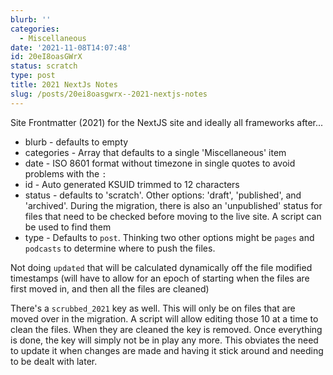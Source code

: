 ```yaml
---
blurb: ''
categories:
  - Miscellaneous
date: '2021-11-08T14:07:48'
id: 20eI8oasGWrX
status: scratch
type: post
title: 2021 NextJs Notes
slug: /posts/20ei8oasgwrx--2021-nextjs-notes
---
```


Site Frontmatter (2021) for the NextJS site and ideally all frameworks after...


- blurb - defaults to empty 
- categories - Array that defaults to a single 'Miscellaneous' item
- date - ISO 8601 format without timezone in single quotes to avoid problems with the `:`
- id - Auto generated KSUID trimmed to 12 characters
- status - defaults to 'scratch'. Other options: 'draft', 'published', and 'archived'. During the migration, there is also an 'unpublished' status for files that need to be checked before moving to the live site. A script can be used to find them
- type - Defaults to `post`. Thinking two other options might be `pages` and `podcasts` to determine where to push the files. 

Not doing `updated` that will be calculated dynamically off the file modified timestamps (will have to allow for an epoch of starting when the files are first moved in, and then all the files are cleaned)

There's a `scrubbed_2021` key as well. This will only be on files that are moved over in the migration. A script will allow editing those 10 at a time to clean the files. When they are cleaned the key is removed. Once everything is done, the key will simply not be in play any more. This obviates the need to update it when changes are made and having it stick around and needing to be dealt with later. 



